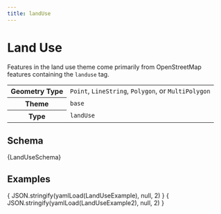 ```yaml
---
title: landUse
---
```





# Land Use

Features in the land use theme come primarily from OpenStreetMap features containing the `landuse` tag.

<table>
  <tr>
    <th>Geometry Type</th>
    <td>
      <code>Point</code>, <code>LineString</code>, <code>Polygon</code>, or <code>MultiPolygon</code>
    </td>
  </tr>
  <tr>
    <th>Theme</th>
    <td><code>base</code></td>
  </tr>
  <tr>
    <th>Type</th>
    <td><code>landUse</code></td>
  </tr>
</table>


## Schema

<Tabs>
  <TabItem value="browsable" label="Browsable" default>
    <JSONSchemaViewer schema={ yamlLoad(LandUseSchema) } resolverOptions={ generateResolverOptions({remote: true, yamlBasePath: '/base'})}/>
  </TabItem>
  <TabItem value="yaml" label="YAML" default>
    <CodeBlock language="jsx">{LandUseSchema}</CodeBlock>
  </TabItem>
</Tabs>

## Examples

<Tabs>
  <TabItem value="1" label="landUse Example" default>
    <CodeBlock language="json">{ JSON.stringify(yamlLoad(LandUseExample), null, 2) }</CodeBlock>
  </TabItem>

  <TabItem value="2" label="landUse Example 2" default>
    <CodeBlock language="json">{ JSON.stringify(yamlLoad(LandUseExample2), null, 2) }</CodeBlock>
  </TabItem>

</Tabs>
